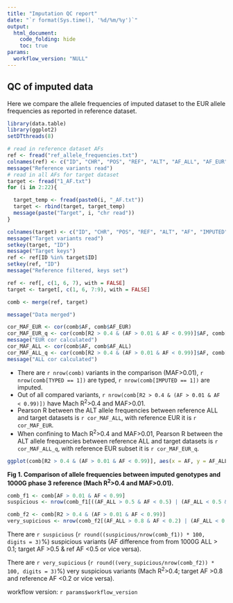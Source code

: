 ```yaml
---
title: "Imputation QC report"
date: "`r format(Sys.time(), '%d/%m/%y')`"
output: 
  html_document:
    code_folding: hide
    toc: true
params:
  workflow_version: "NULL"
---
```


## QC of imputed data

Here we compare the allele frequencies of imputed dataset to the EUR allele frequencies as reported in reference dataset.

```r
library(data.table)
library(ggplot2)
setDTthreads(8)

# read in reference dataset AFs
ref <- fread("ref_allele_frequencies.txt")
colnames(ref) <- c("ID", "CHR", "POS", "REF", "ALT", "AF_ALL", "AF_EUR")
message("Reference variants read")
# read in all AFs for target dataset
target <- fread("1_AF.txt")
for (i in 2:22){

  target_temp <- fread(paste0(i, "_AF.txt"))
  target <- rbind(target, target_temp)
  message(paste("Target", i, "chr read"))
}

colnames(target) <- c("ID", "CHR", "POS", "REF", "ALT", "AF", "IMPUTED", "TYPED", "R2")
message("Target variants read")
setkey(target, "ID")
message("Target keys")
ref <- ref[ID %in% target$ID]
setkey(ref, "ID")
message("Reference filtered, keys set")

ref <- ref[, c(1, 6, 7), with = FALSE]
target <- target[, c(1, 6, 7:9), with = FALSE]

comb <- merge(ref, target)

message("Data merged")

cor_MAF_EUR <- cor(comb$AF, comb$AF_EUR)
cor_MAF_EUR_q <- cor(comb[R2 > 0.4 & (AF > 0.01 & AF < 0.99)]$AF, comb[R2 > 0.4 & (AF > 0.01 & AF < 0.99)]$AF_EUR)
message("EUR cor calculated")
cor_MAF_ALL <- cor(comb$AF, comb$AF_ALL)
cor_MAF_ALL_q <- cor(comb[R2 > 0.4 & (AF > 0.01 & AF < 0.99)]$AF, comb[R2 > 0.4 & (AF > 0.01 & AF < 0.99)]$AF_ALL)
message("ALL cor calculated")

```

- There are `r nrow(comb)` variants in the comparison (MAF>0.01), `r nrow(comb[TYPED == 1])` are typed, `r nrow(comb[IMPUTED == 1])` are imputed.
- Out of all compared variants, `r nrow(comb[R2 > 0.4 & (AF > 0.01 & AF < 0.99)])` have Mach R^2^>0.4 and MAF>0.01.
- Pearson R between the ALT allele frequencies between reference ALL and target datasets is `r cor_MAF_ALL`, with reference EUR it is `r cor_MAF_EUR`.
- When confining to Mach R^2^>0.4 and MAF>0.01, Pearson R between the ALT allele frequencies between reference ALL and target datasets is `r cor_MAF_ALL_q`, with reference EUR subset it is `r cor_MAF_EUR_q`.

```r
ggplot(comb[R2 > 0.4 & (AF > 0.01 & AF < 0.99)], aes(x = AF, y = AF_ALL)) + geom_point(size = 0.3, alpha = 0.2) + theme_bw() + scale_y_continuous(limits = c(0, 1)) + scale_x_continuous(limits = c(0, 1)) + xlab("AF (imputed data)") + ylab("AF (1000G ALL reference)")
```
**Fig 1. Comparison of allele frequencies between imputed genotypes and 1000G phase 3 reference (Mach R^2^>0.4 and MAF>0.01).** 

```r

comb_f1 <- comb[AF > 0.01 & AF < 0.99]
suspicious <- nrow(comb_f1[((AF_ALL > 0.5 & AF < 0.5) | (AF_ALL < 0.5 & AF > 0.5)) & abs(AF - AF_ALL) > 0.1])

comb_f2 <- comb[R2 > 0.4 & (AF > 0.01 & AF < 0.99)]
very_supicious <- nrow(comb_f2[(AF_ALL > 0.8 & AF < 0.2) | (AF_ALL < 0.2 & AF > 0.8)])
```
There are `r suspicious` (`r round((suspicious/nrow(comb_f1)) * 100, digits = 3)`%) suspicious variants (AF difference from from 1000G ALL > 0.1; target AF >0.5 & ref AF <0.5 or vice versa).

There are `r very_supicious` (`r round((very_supicious/nrow(comb_f2)) * 100, digits = 3)`%) very suspicious variants (Mach R^2^>0.4; target AF >0.8 and reference AF <0.2 or vice versa).

workflow version: `r params$workflow_version`